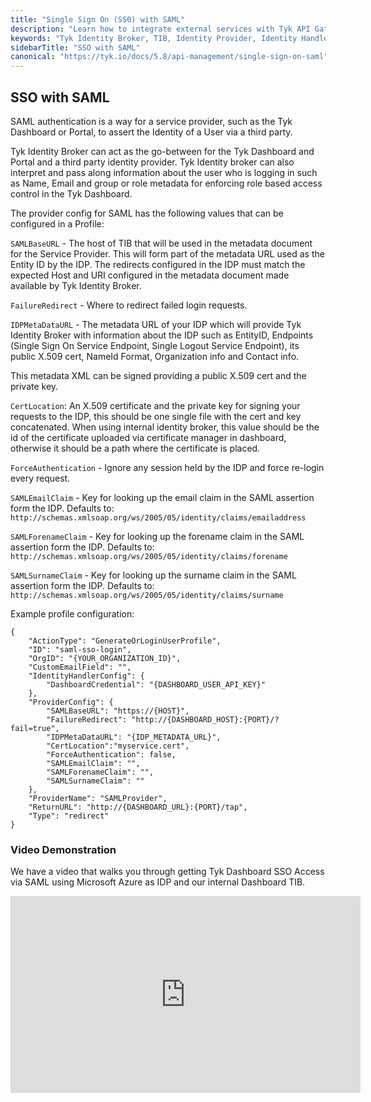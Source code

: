 ```yaml
---
title: "Single Sign On (SS0) with SAML"
description: "Learn how to integrate external services with Tyk API Gateway. Discover how to use middleware plugins, webhooks, and service discovery to extend your API functionality and connect with third-party systems."
keywords: "Tyk Identity Broker, TIB, Identity Provider, Identity Handler, SSO, Custom Authentication, Custom Proxy Provder, SAML, OIDC, OpenID Connect, Profies, IDPs, Social Provider, LDAP"
sidebarTitle: "SSO with SAML"
canonical: "https://tyk.io/docs/5.8/api-management/single-sign-on-saml"
---
```


## SSO with SAML

SAML authentication is a way for a service provider, such as the Tyk Dashboard or Portal, to assert the Identity of a User via a third party.

Tyk Identity Broker can act as the go-between for the Tyk Dashboard and Portal and a third party identity provider. Tyk Identity broker can also interpret and pass along information about the user who is logging in such as Name, Email and group or role metadata for enforcing role based access control in the Tyk Dashboard.

The provider config for SAML has the following values that can be configured in a Profile:

`SAMLBaseURL` - The host of TIB that will be used in the metadata document for the Service Provider. This will form part of the metadata URL used as the Entity ID by the IDP. The redirects configured in the IDP must match the expected Host and URI configured in the metadata document made available by Tyk Identity Broker.

`FailureRedirect` - Where to redirect failed login requests.

`IDPMetaDataURL` - The metadata URL of your IDP which will provide Tyk Identity Broker with information about the IDP such as EntityID, Endpoints (Single Sign On Service Endpoint, Single Logout Service Endpoint), its public X.509 cert, NameId Format, Organization info and Contact info.

This metadata XML can be signed providing a public X.509 cert and the private key.     

`CertLocation`: An X.509 certificate and the private key for signing your requests to the IDP, this should be one single file with the cert and key concatenated. When using internal identity broker, this value should be the id of the certificate uploaded via certificate manager in dashboard, otherwise it should be a path where the certificate is placed.

`ForceAuthentication` - Ignore any session held by the IDP and force re-login every request.

`SAMLEmailClaim` - Key for looking up the email claim in the SAML assertion form the IDP. Defaults to: `http://schemas.xmlsoap.org/ws/2005/05/identity/claims/emailaddress`

`SAMLForenameClaim` - Key for looking up the forename claim in the SAML assertion form the IDP. Defaults to: `http://schemas.xmlsoap.org/ws/2005/05/identity/claims/forename`

`SAMLSurnameClaim` - Key for looking up the surname claim in the SAML assertion form the IDP. Defaults to: `http://schemas.xmlsoap.org/ws/2005/05/identity/claims/surname`

Example profile configuration:

```
{
    "ActionType": "GenerateOrLoginUserProfile",
    "ID": "saml-sso-login",
    "OrgID": "{YOUR_ORGANIZATION_ID}",
    "CustomEmailField": "",
    "IdentityHandlerConfig": {
        "DashboardCredential": "{DASHBOARD_USER_API_KEY}"
    },
    "ProviderConfig": {
        "SAMLBaseURL": "https://{HOST}",
        "FailureRedirect": "http://{DASHBOARD_HOST}:{PORT}/?fail=true",
        "IDPMetaDataURL": "{IDP_METADATA_URL}",
        "CertLocation":"myservice.cert",
        "ForceAuthentication": false,
        "SAMLEmailClaim": "",
        "SAMLForenameClaim": "",
        "SAMLSurnameClaim": ""
    },
    "ProviderName": "SAMLProvider",
    "ReturnURL": "http://{DASHBOARD_URL}:{PORT}/tap",
    "Type": "redirect"
}
```
### Video Demonstration

We have a video that walks you through getting Tyk Dashboard SSO Access via SAML using Microsoft Azure as IDP and our internal Dashboard TIB.

<iframe width="560" height="315" src="https://www.youtube.com/embed/4L9aetRrHqI" frameborder="0" allow="accelerometer; autoplay; clipboard-write; encrypted-media; gyroscope; picture-in-picture" allowfullscreen></iframe>

